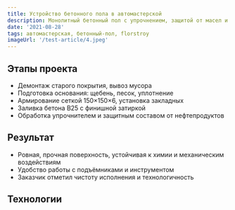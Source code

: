 ```yaml
---
title: Устройство бетонного пола в автомастерской
description: Монолитный бетонный пол с упрочнением, защитой от масел и высокой стойкостью к истиранию
date: '2021-08-28'
tags: автомастерская, бетонный-пол, florstroy
imageUrl: '/test-article/4.jpeg'
---
```


<Quote
  content="Пол выполнен с учётом специфики работы СТО — устойчив к маслам, нагрузкам и механике."
  author="FlorStroy"
  cite="https://florstroy.ru/"
/>

## Этапы проекта

- Демонтаж старого покрытия, вывоз мусора
- Подготовка основания: щебень, песок, уплотнение
- Армирование сеткой 150×150×6, установка закладных
- Заливка бетона B25 с финишной затиркой
- Обработка упрочнителем и защитным составом от нефтепродуктов

<ArticleImage src="/test-article/4.jpeg" alt="Бетонный пол в автомастерской" />

## Результат

- Ровная, прочная поверхность, устойчивая к химии и механическим воздействиям
- Удобство работы с подъёмниками и инструментом
- Заказчик отметил чистоту исполнения и технологичность

<Quote
  content="Пол не пылит, легко моется, выдерживает падение инструмента и пролив масла."
  author="Мастер СТО"
  cite="https://florstroy.ru/"
/>

## Технологии

<Code
  code="Бетон B25 W6 F250  
Армирование: сетка 150×150×6  
Упрочнитель: кварцевый, 4 кг/м²  
Защита: маслоотталкивающий состав  
Оборудование: затирочные машины, лазерный нивелир"
  language="text"
/>
